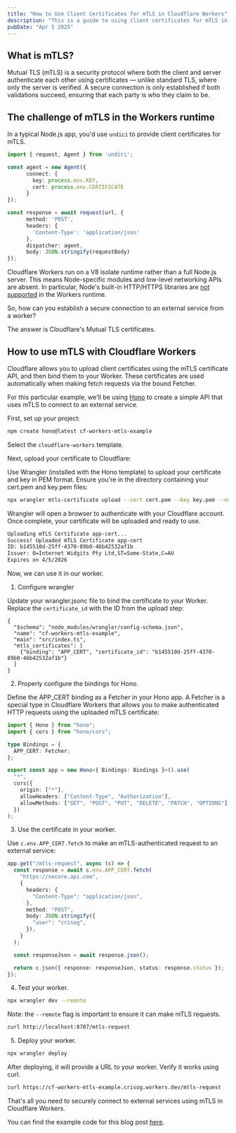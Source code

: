 ```yaml
---
title: "How to Use Client Certificates for mTLS in Cloudflare Workers"
description: "This is a guide to using client certificates for mTLS in Cloudflare Workers"
pubDate: "Apr 5 2025"
---
```


## What is mTLS?
Mutual TLS (mTLS) is a security protocol where both the client and server authenticate each other using certificates — unlike standard TLS, where only the server is verified. A secure connection is only established if both validations succeed, ensuring that each party is who they claim to be.

## The challenge of mTLS in the Workers runtime

In a typical Node.js app, you'd use `undici` to provide client certificates for mTLS. 
```ts
import { request, Agent } from 'undici';

const agent = new Agent({
      connect: {
        key: process.env.KEY,
        cert: process.env.CERTIFICATE
      }
});

const response = await request(url, {
      method: 'POST',
      headers: {
        'Content-Type': 'application/json'
      },
      dispatcher: agent,
      body: JSON.stringify(requestBody)
});
```

Cloudflare Workers run on a V8 isolate runtime rather than a full Node.js server.
This means Node-specific modules and low-level networking APIs are absent. In particular, Node's built-in HTTP/HTTPS libraries are [not supported](https://developers.cloudflare.com/workers/runtime-apis/nodejs/#supported-nodejs-apis) in the Workers runtime.

So, how can you establish a secure connection to an external service from a worker?

The answer is Cloudflare's Mutual TLS certificates.

## How to use mTLS with Cloudflare Workers

Cloudflare allows you to upload client certificates using the mTLS certificate API, and then bind them to your Worker. These certificates are used automatically when making fetch requests via the bound Fetcher.

For this particular example, we'll be using [Hono](https://hono.dev/) to create a simple API that uses mTLS to connect to an external service.

First, set up your project:

```bash
npm create hono@latest cf-workers-mtls-example
```

Select the `cloudflare-workers` template.

Next, upload your certificate to Cloudflare:

Use Wrangler (installed with the Hono template) to upload your certificate and key in PEM format. Ensure you're in the directory containing your cert.pem and key.pem files:

```bash
npx wrangler mtls-certificate upload --cert cert.pem --key key.pem --name app-cert
```

Wrangler will open a browser to authenticate with your Cloudflare account. Once complete, your certificate will be uploaded and ready to use.

```bash
Uploading mTLS Certificate app-cert...
Success! Uploaded mTLS Certificate app-cert
ID: b145510d-25ff-4370-89b0-46b42532af1b
Issuer: O=Internet Widgits Pty Ltd,ST=Some-State,C=AU
Expires on 4/5/2026
```

Now, we can use it in our worker.

1. Configure wrangler

Update your wrangler.jsonc file to bind the certificate to your Worker. Replace the `certificate_id` with the ID from the upload step:

```jsonc
{
  "$schema": "node_modules/wrangler/config-schema.json",
  "name": "cf-workers-mtls-example",
  "main": "src/index.ts",
  "mtls_certificates": [
    {"binding": "APP_CERT", "certificate_id": "b145510d-25ff-4370-89b0-46b42532af1b"}
  ]
}
```

2. Properly configure the bindings for Hono.

Define the APP_CERT binding as a Fetcher in your Hono app. A Fetcher is a special type in Cloudflare Workers that allows you to make authenticated HTTP requests using the uploaded mTLS certificate:
```ts
import { Hono } from "hono";
import { cors } from "hono/cors";

type Bindings = {
  APP_CERT: Fetcher;
};

export const app = new Hono<{ Bindings: Bindings }>().use(
  "*",
  cors({
    origin: ["*"],
    allowHeaders: ["Content-Type", "Authorization"],
    allowMethods: ["GET", "POST", "PUT", "DELETE", "PATCH", "OPTIONS"],
  })
);
```

3. Use the certificate in your worker.

Use `c.env.APP_CERT.fetch` to make an mTLS-authenticated request to an external service:

```ts
app.get("/mtls-request", async (c) => {
  const response = await c.env.APP_CERT.fetch(
    "https://secure.api.com",
    {
      headers: {
        "Content-Type": "application/json",
      },
      method: "POST",
      body: JSON.stringify({
        "user": "crisog",
      }),
    }
  );

  const responseJson = await response.json();

  return c.json({ response: responseJson, status: response.status });
});
```

4. Test your worker.

```bash
npx wrangler dev --remote
```
Note: the `--remote` flag is important to ensure it can make mTLS requests.

```bash
curl http://localhost:8787/mtls-request
```

5. Deploy your worker.

```bash
npx wrangler deploy
```
After deploying, it will provide a URL to your worker. Verify it works using curl.
```bash
curl https://cf-workers-mtls-example.crisog.workers.dev/mtls-request
```

That's all you need to securely connect to external services using mTLS in Cloudflare Workers.

You can find the example code for this blog post [here](https://github.com/crisog/cf-workers-mtls-example).

